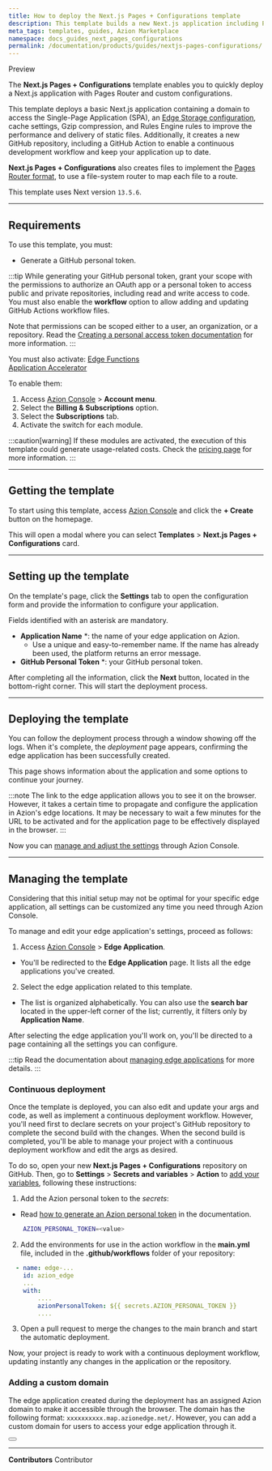 ```yaml
---
title: How to deploy the Next.js Pages + Configurations template
description: This template builds a new Next.js application including Pages Router format and custom configurations.
meta_tags: templates, guides, Azion Marketplace
namespace: docs_guides_next_pages_configurations
permalink: /documentation/products/guides/nextjs-pages-configurations/
---
```



<Badge variant="accent">
Preview
</Badge>

The **Next.js Pages + Configurations** template enables you to quickly deploy a Next.js application with Pages Router and custom configurations.

This template deploys a basic Next.js application containing a domain to access the Single-Page Application (SPA), an [Edge Storage configuration](/en/documentation/products/store/edge-storage/), cache settings, Gzip compression, and Rules Engine rules to improve the performance and delivery of static files. Additionally, it creates a new GitHub repository, including a GitHub Action to enable a continuous development workflow and keep your application up to date.

**Next.js Pages + Configurations** also creates files to implement the [Pages Router format](https://nextjs.org/docs/pages), to use a file-system router to map each file to a route.

This template uses Next version `13.5.6`.

---

## Requirements

To use this template, you must:

- Generate a GitHub personal token.

:::tip
While generating your GitHub personal token, grant your scope with the permissions to authorize an OAuth app or a personal token to access public and private repositories, including read and write access to code. You must also enable the **workflow** option to allow adding and updating GitHub Actions workflow files. 

Note that permissions can be scoped either to a user, an organization, or a repository. Read the [Creating a personal access token documentation](https://docs.github.com/en/authentication/keeping-your-account-and-data-secure/managing-your-personal-access-tokens#creating-a-personal-access-token-classic) for more information.
:::

You must also activate:
<Badge>
[Edge Functions](/en/documentation/products/build/edge-application/edge-functions/)
</Badge>
<br/>
<Badge>
[Application Accelerator](/en/documentation/products/build/edge-application/application-accelerator/)
</Badge>

To enable them:

1. Access [Azion Console](/en/documentation/products/guides/how-to-access-azion-console/) > **Account menu**.
2. Select the **Billing & Subscriptions** option.
3. Select the **Subscriptions** tab.
4. Activate the switch for each module.

:::caution[warning]
If these modules are activated, the execution of this template could generate usage-related costs. Check the [pricing page](/en/documentation/products/pricing/) for more information.
:::

---

## Getting the template

To start using this template, access [Azion Console](https://console.azion.com/) and click the **+ Create** button on the homepage.

This will open a modal where you can select **Templates** > **Next.js Pages + Configurations** card.

---

## Setting up the template

On the template's page, click the **Settings** tab to open the configuration form and provide the information to configure your application. 

Fields identified with an asterisk are mandatory.

- **Application Name** *: the name of your edge application on Azion.
    - Use a unique and easy-to-remember name. If the name has already been used, the platform returns an error message.
- **GitHub Personal Token** *: your GitHub personal token.

After completing all the information, click the **Next** button, located in the bottom-right corner. This will start the deployment process.

---

## Deploying the template

You can follow the deployment process through a window showing off the logs. When it's complete, the *deployment* page appears, confirming the edge application has been successfully created.

This page shows information about the application and some options to continue your journey.

:::note
The link to the edge application allows you to see it on the browser. However, it takes a certain time to propagate and configure the application in Azion's edge locations. It may be necessary to wait a few minutes for the URL to be activated and for the application page to be effectively displayed in the browser.
:::

Now you can [manage and adjust the settings](#managing-the-template) through Azion Console.

---

## Managing the template

Considering that this initial setup may not be optimal for your specific edge application, all settings can be customized any time you need through Azion Console.

To manage and edit your edge application's settings, proceed as follows:

1. Access [Azion Console](/en/documentation/products/guides/how-to-access-azion-console/) > **Edge Application**.
- You'll be redirected to the **Edge Application** page. It lists all the edge applications you've created. 
2. Select the edge application related to this template. 
- The list is organized alphabetically. You can also use the **search bar** located in the upper-left corner of the list; currently, it filters only by **Application Name**.

After selecting the edge application you'll work on, you'll be directed to a page containing all the settings you can configure.

:::tip
Read the documentation about [managing edge applications](/en/documentation/products/build/edge-application/first-steps/) for more details.
:::

### Continuous deployment

Once the template is deployed, you can also edit and update your args and code, as well as implement a continuous deployment workflow. However, you'll need first to declare secrets on your project's GitHub repository to complete the second build with the changes. When the second build is completed, you'll be able to manage your project with a continuous deployment workflow and edit the args as desired.

To do so, open your new **Next.js Pages + Configurations** repository on GitHub. Then, go to **Settings** > **Secrets and variables** > **Action** to [add your variables](https://docs.github.com/en/actions/security-guides/encrypted-secrets), following these instructions:

1. Add the Azion personal token to the *secrets*:
- Read [how to generate an Azion personal token](/en/documentation/products/guides/personal-tokens/) in the documentation.

```bash
    AZION_PERSONAL_TOKEN=<value>
```

2. Add the environments for use in the action workflow in the **main.yml** file, included in the **.github/workflows** folder of your repository:

```yml title="main.yml"
  - name: edge-...
    id: azion_edge
    ...
    with:
        ....
        azionPersonalToken: ${{ secrets.AZION_PERSONAL_TOKEN }}
        ....

```

3. Open a pull request to merge the changes to the main branch and start the automatic deployment.

Now, your project is ready to work with a continuous deployment workflow, updating instantly any changes in the application or the repository. 

### Adding a custom domain

The edge application created during the deployment has an assigned Azion domain to make it accessible through the browser. The domain has the following format: `xxxxxxxxxx.map.azionedge.net/`. However, you can add a custom domain for users to access your edge application through it.


<Button href="/en/documentation/products/guides/configure-a-domain/" text="go to configuring a domain guide" variant="secondary"> 

</Button>

---


**Contributors** <ContributorList>Contributor</ContributorList>
